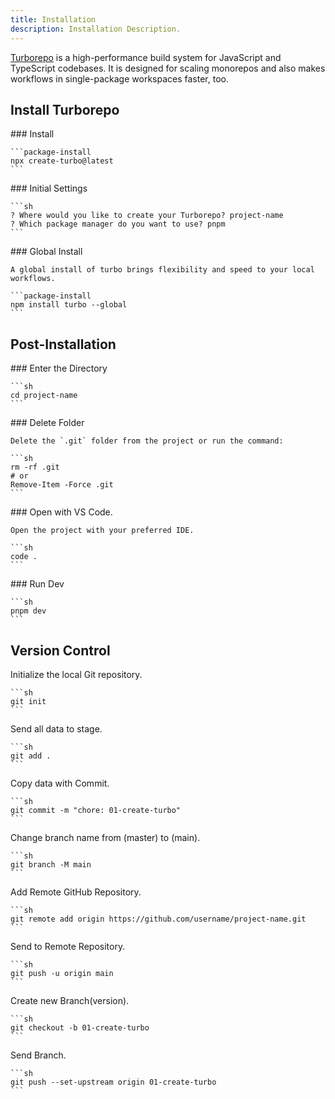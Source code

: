 ```yaml
---
title: Installation
description: Installation Description.
---
```


[Turborepo](https://turbo.build/repo/docs) is a high-performance build system for JavaScript and TypeScript codebases. It is designed for scaling monorepos and also makes workflows in single-package workspaces faster, too.

## Install Turborepo

<Steps>
  <Step>
    ### Install

    ```package-install
    npx create-turbo@latest
    ```

  </Step>
  <Step>
    ### Initial Settings

    ```sh
    ? Where would you like to create your Turborepo? project-name
    ? Which package manager do you want to use? pnpm
    ```

  </Step>
  <Step>
    ### Global Install

    A global install of turbo brings flexibility and speed to your local workflows.

    ```package-install
    npm install turbo --global
    ```

  </Step>
</Steps>

## Post-Installation

<Steps>
  <Step>
    ### Enter the Directory

    ```sh
    cd project-name
    ```

  </Step>
  <Step>
    ### Delete Folder

    Delete the `.git` folder from the project or run the command:

    ```sh
    rm -rf .git
    # or
    Remove-Item -Force .git
    ```

  </Step>
  <Step>
    ### Open with VS Code.

    Open the project with your preferred IDE.

    ```sh
    code .
    ```

  </Step>
  <Step>
    ### Run Dev

    ```sh
    pnpm dev
    ```

  </Step>
</Steps>

## Version Control

<Steps>
  <Step>
    Initialize the local Git repository.

    ```sh
    git init
    ```

  </Step>
  <Step>
    Send all data to stage.

    ```sh
    git add .
    ```

  </Step>
  <Step>
    Copy data with Commit.

    ```sh
    git commit -m "chore: 01-create-turbo"
    ```

  </Step>
  <Step>
    Change branch name from (master) to (main).

    ```sh
    git branch -M main
    ```

  </Step>
  <Step>
    Add Remote GitHub Repository.

    ```sh
    git remote add origin https://github.com/username/project-name.git
    ```

  </Step>
  <Step>
    Send to Remote Repository.

    ```sh
    git push -u origin main
    ```

  </Step>
  <Step>
    Create new Branch(version).

    ```sh
    git checkout -b 01-create-turbo
    ```

  </Step>
  <Step>
    Send Branch.

    ```sh
    git push --set-upstream origin 01-create-turbo
    ```

  </Step>
</Steps>
